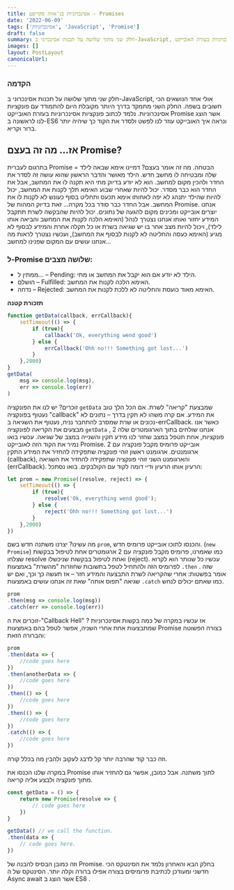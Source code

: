 ```yaml
---
title: אסינכרוניות בג'אווה סקריפט - Promises
date: '2022-06-09'
tags: ['אסינכרוניות', 'JavaScript', 'Promise']
draft: false
summary: חלק שני מתוך שלושה על תכנות אסינכרוני ב-JavaScript, אולי אחד הנושאים הכי חשובים בשפה. החלק השני מתמקד בדרך היותר מקובלת היום להתמודד עם פונקציות אסינכרוניות. נלמד לכתוב פונקציות אסינכרוניות בעזרת האובייקט Promise אשר הוצג לנו לראשונה ב-ES6 ונראה איך האובייקט עוזר לנו לפשט ולסדר את הקוד כך שיהיה יותר ברור וקריא.
images: []
layout: PostLayout
canonicalUrl:
---
```


### הקדמה

חלק שני מתוך שלושה על תכנות אסינכרוני ב-JavaScript, אולי אחד הנושאים הכי חשובים בשפה. החלק השני מתמקד בדרך היותר מקובלת היום להתמודד עם פונקציות אסינכרוניות. נלמד לכתוב פונקציות אסינכרוניות בעזרת האובייקט Promise אשר הוצג לנו לראשונה ב-ES6 ונראה איך האובייקט עוזר לנו לפשט ולסדר את הקוד כך שיהיה יותר ברור וקריא.

## אז... מה זה בעצם Promise?

בתרגום לעברית Promise = הבטחה. מה זה אומר בעצם?
דמיינו אימא שבאה לילד שלה ומבטיחה לו מחשב חדש. הילד מאושר והדבר הראשון שהוא עושה זה לסדר את החדר ולהכין מקום למחשב. הוא לא יודע בדיוק מתי היא תקנה לו את המחשב, אבל את החדר הוא כבר מסדר. יכול להיות שאחרי שבוע האימא תלך לקנות את המחשב, יכול להיות שהילד יתנהג לא יפה לאחותו אימא תכעס ותחליט בסוף כעונש לא לקנות לו את המחשב. אבל החדר כבר סודר בכל מקרה…
זאת בדיוק המהות של Promise. אנחנו יוצרים אובייקט ומכינים מקום להגעה של נתונים. יכול להיות שהבקשה לשרת תתקבל המידע יחזור ואותו אנחנו נצטרך לנהל (האימא הלכה לקנות את המחשב והביאה אותו לילד), ויכול להיות מצב אחר בו יש שגיאה בשרת או כל תקלה אחרת והמידע לבסוף לא מגיע (האימא כעסה והחליטה לא לקנות לבסוף את המחשב), ועכשיו נצטרך לראות מה אנחנו עושים עם המקום שפנינו למחשב…

### ל-Promise שלושה מצבים:

-   ממתין ל… – Pending: הילד לא יודע אם הוא יקבל את המחשב או מתי.
-   הושלם – Fulfilled: האימא הלכה לקנות את המחשב.
-   נדחה – Rejected: האימא מאוד כועסת והחליטה לא ללכת לקנות את המחשב.

**תזכורת קטנה**

```JavaScript
function getData(callback, errCallback){
    setTimeout(() => {
        if (true){
            callback('Ok, everything wend good')
        } else {
            errCallback('Ohh no!!! Something got lost...')
        }
    },2000)
}
getData(
    msg => console.log(msg),
    err => console.log(err)
)
```

זוכרים? יש לנו את הפונקציה `getData` שמבצעת "קריאה" לשרת. אם הכל הלך טוב נעטוף בפונקציה "callback" את המידע. אם קרה משהו לא תקין בדרך – נתונים לא נכונים או שרת שמסרב להתחבר נניח, נעטוף את השגיאה ב-errCallback. כאשר אנו מבצעים את הקריאה לפונקציה `getData` , אנחנו שולחים בתוך הארגומטרים שלה 2 פונקציות, אחת תטפל במצב שחזר לנו מידע תקין והשנייה במצב של שגיאה.
עכשיו בואו נמיר את הקוד הזה לאובייקט Promise. אובייקט פרומיס מקבל פונקציה עם 2 ארגומנטים. ארגומנט ראשון זוהי פונקציה שתפקידה להחזיר את המידע התקין (callback), והארגומנט השני זוהי פונקציה שתפקידה להחזיר את השגיאה (errCallback). הרעיון אותו הרעיון ודיי דומה לקוד עם הקולבקים. בואו נסתכל:

```JavaScript
let prom = new Promise((resolve, reject) => {
    setTimeout(() => {
        if (true){
            resolve('Ok, everything wend good');
        } else {
            reject('Ohh no!!! Something got lost...')
        }
    },2000)
})
```

מה עשינו? יצרנו משתנה חדש בשם `prom`, והכנסו לתוכו אובייקט פרומיס חדש. (`new Promise`) כמו שאמרנו, פרומיס מקבל פונקציה עם 2 ארגומטרים אחת לטיפול בבקשות שצלחו resolve ואחת לטיפול בבקשות שניכשלו (reject).
עכשיו כל שנותר הוא לקרוא לפרומיס הזה ולהתחיל לטפל בתשובות שחוזרות "מהשרת" באמצעות `.then` . שזה אומר בפשטות: אחרי שהקריאה לשרת התבצעה והמידע חזר – אז תעשה כך וכך, ואם יש שגיאה "תפוס אותה" שאת זה אנחנו עושים באמצעות `.catch` כמו שאתם יכולים לנחש.

```JavaScript
prom
.then(msg => console.log(msg))
.catch(err => console.log(err))
```

זוכרים את ה-"Callback Hell" ? אז עכשיו במקרה של כמה בקשות אסינכרוניות שמתבצעות אחת אחרי השניה, אפשר לטפל בהם באמצעות Promise בצורה הפשוטה והברורה הזאת:

```JavaScript
prom
.then(data => {
    //code goes here
})
.then(anotherData => {
    //code goes here
})
.then(() => {
    //code goes here
})
.then(() => {
    //code goes here
})
.catch(() => {
    //code goes here
})
```

וזה כבר קוד שהרבה יותר קל לדבג לעקוב ולהבין מה בכלל קורה.

במקרה שלנו הכנסו את Promise לתוך משתנה. אבל כמובן, אפשר גם להחזיר אותו מתוך פונקציה ולבצע אליה קריאה.

```JavaScript
const getData = () => {
    return new Promise(resolve => {
        // code goes here
    })
}

getData() // we call the function.
.then(data => {
    // code goes here.
})
```

וזה כמובן הבסיס להבנה של Promise.
בחלק הבא והאחרון נלמד את הסינטקס הכי חדשני ומעודכן לכתיבת פרומיסים בצורה אפילו ברורה וקלה יותר. הסינטקס של ה Async await אשר הוצג ב ES8 .
